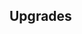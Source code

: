 {{Building
| name = Fuel Pump
| image = N/A
| category = [[Advanced Production]]
| cycle = 2s
| capacity = N/A
| produce_per_cycle = 1 {{RessourceIcon|type=fuel}}
| consume_per_cycle = 1 {{RessourceIcon|type=water}}, 1 {{RessourceIcon|type=wood}}
| build_cost = 100 {{RessourceIcon|type=wood}}, 100 [[Ore]], 50 {{RessourceIcon|type=metal}}
| description = Produces Fuel.
}}

== Upgrades ==
{{Upgrade
| name = Production speed
| description = Boosts production by 30%.
}}
{{Upgrade
| name = Gifts of the earth
| description = Receive a 20% chance of producing a random extra resource.
}}